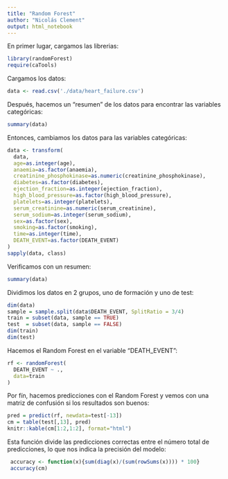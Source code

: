 ```yaml
---
title: "Random Forest"
author: "Nicolás Clement"
output: html_notebook
---
```


En primer lugar, cargamos las librerias:
```r
library(randomForest)
require(caTools)
```

Cargamos los datos:
```r
data <- read.csv('./data/heart_failure.csv')
```

Después, hacemos un "resumen" de los datos para encontrar las variables categóricas:
```r
summary(data)
```
Entonces, cambiamos los datos para las variables categóricas:
```r
data <- transform(
  data,
  age=as.integer(age),
  anaemia=as.factor(anaemia),
  creatinine_phosphokinase=as.numeric(creatinine_phosphokinase),
  diabetes=as.factor(diabetes),
  ejection_fraction=as.integer(ejection_fraction),
  high_blood_pressure=as.factor(high_blood_pressure),
  platelets=as.integer(platelets),
  serum_creatinine=as.numeric(serum_creatinine),
  serum_sodium=as.integer(serum_sodium),
  sex=as.factor(sex),
  smoking=as.factor(smoking),
  time=as.integer(time),
  DEATH_EVENT=as.factor(DEATH_EVENT)
)
sapply(data, class)
```
Verificamos con un resumen:
```r
summary(data)
```
Dividimos los datos en 2 grupos, uno de formación y uno de test:
```r
dim(data)
sample = sample.split(data$DEATH_EVENT, SplitRatio = 3/4)
train = subset(data, sample == TRUE)
test  = subset(data, sample == FALSE)
dim(train)
dim(test)
```
Hacemos el Random Forest en el variable "DEATH_EVENT":
```r
rf <- randomForest(
  DEATH_EVENT ~ .,
  data=train
)
```

Por fín, hacemos predicciones con el Random Forest y vemos con una matriz de confusión si los resultados son buenos:
```r
pred = predict(rf, newdata=test[-13])
cm = table(test[,13], pred)
knitr::kable(cm[1:2,1:2], format="html")
```

Esta función divide las predicciones correctas entre el número total de predicciones, lo que nos indica la precisión del modelo:
```r
 accuracy <- function(x){sum(diag(x)/(sum(rowSums(x)))) * 100}
 accuracy(cm)
```
